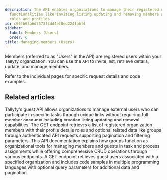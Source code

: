 ```yaml
---
description: The API enables organizations to manage their registered users through
  functionalities like inviting listing updating and removing members along with their
  roles and profiles.
id: c66fb63a6df573f3dd4ef0ed224fabfd
sidebar:
  label: Members (Users)
  order: 6
title: Managing members (Users)
---
```



Members (referred to as "Users" in the API) are registered users within your Tallyfy organization. You can use the API to invite, list, retrieve details, update, and manage members.

Refer to the individual pages for specific request details and code examples.

<PageTree />


## Related articles
<CardGrid>
<LinkTitleCard header="<b>Code Samples > Managing guests</b>" href="/products/pro/integrations/open-api/code-samples/guests/" > Tallyfy's guest API allows organizations to manage external users who can participate in specific tasks through unique links without requiring full member accounts including creation listing updating and removal capabilities. </LinkTitleCard>
<LinkTitleCard header="<b>Members > List members</b>" href="/products/pro/integrations/open-api/code-samples/members/list-members/" > The GET endpoint retrieves a list of registered organization members with their profile details roles and optional related data like groups through authenticated API requests supporting pagination and filtering parameters. </LinkTitleCard>
<LinkTitleCard header="<b>Code Samples > Managing groups</b>" href="/products/pro/integrations/open-api/code-samples/groups/" > This API documentation explains how groups function as organizational tools for managing members and guests in task and process assignments while offering comprehensive CRUD operations through various endpoints. </LinkTitleCard>
<LinkTitleCard header="<b>Guests > List guests</b>" href="/products/pro/integrations/open-api/code-samples/guests/list-guests/" > A GET endpoint retrieves guest users associated with a specified organization and includes code samples in multiple programming languages with optional query parameters for additional data and pagination. </LinkTitleCard>
</CardGrid>